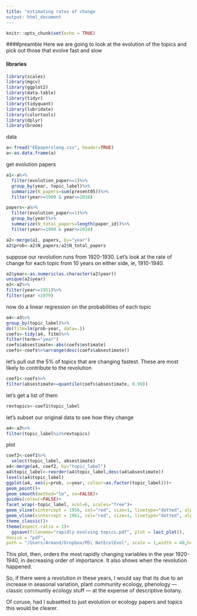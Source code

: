 ---
title: "estimating rates of change
output: html_document
---

```{r setup, include=FALSE}
knitr::opts_chunk$set(echo = TRUE)
```
####preamble
Here we are going to look at the evolution of the topics and pick out those that evolve fast and slow

#### libraries
````{r}
library(scales)
library(mgcv)
library(ggplot2)
library(data.table)
library(tidyr)
library(tidyquant)
library(lubridate)
library(colortools)
library(dplyr)
library(broom)
```````
data
````{r}
a<-fread("EEpaperslong.csv", header=TRUE)
a<-as.data.frame(a)
````

get evolution papers
``````{r}
a1<-a%>%
  filter(evolution_paper==1)%>%
  group_by(year, topic_label)%>%
  summarize(N_papers=sum(present05))%>%
  filter(year>=1900 & year<=2010)

papers<-a%>%
  filter(evolution_paper==1)%>%
  group_by(year)%>%
  summarize(N_total_papers=length(paper_id))%>%
  filter(year>=1900 & year<=2010)

a2<-merge(a1, papers, by="year")
a2$prob<-a2$N_papers/a2$N_total_papers
````````
suppose our revolution runs from 1920-1930.  Let's look at the rate of change for each topic from 10 years on either side, ie, 1910-1940.
````{r}
a2$year<-as.numeric(as.character(a2$year))
unique(a2$year)
a3<-a2%>%
filter(year>=1951)%>%
filter(year <1979)
``````
now do a linear regression on the probabilities of each topic

`````{r}
a4<-a3%>%
group_by(topic_label)%>%
do(fitm=lm(prob~year, data=.))
coefs<-tidy(a4, fitm)%>%
filter(term=="year")
coefs$absestimate<-abs(coefs$estimate)
coefs<-coefs%>%arrange(desc(coefs$absestimate))
`````
let's pull out the 5% of topics that are changing fastest. These are most likely to contribute to the revolution
`````{r}
coef1<-coefs%>%
filter(absestimate>=quantile(coefs$absestimate, 0.90))
``````
let's get a list of them
````{r}
revtopics<-coef1$topic_label
``````
let's subset our original data to see how they change
``````{r}
a4<-a3%>%
filter(topic_label%in%revtopics)
``````
plot
`````{r}
coef2<-coef1%>%
  select(topic_label, absestimate)
a4<-merge(a4, coef2, by="topic_label")
a4$topic_label<-reorder(a4$topic_label,desc(a4$absestimate))
levels(a4$topic_label)
ggplot(a4, aes(y=prob, x=year, colour=as.factor(topic_label)))+
geom_point()+
geom_smooth(method="lm", se=FALSE)+
guides(colour=FALSE)+
facet_wrap(~topic_label, ncol=6, scales="free")+
geom_vline(xintercept = 1956, col="red", size=1, linetype="dotted", alpha=0.5)+
geom_vline(xintercept = 1961, col="red", size=1, linetype="dotted", alpha=0.5)+
theme_classic()+
theme(aspect.ratio = 1)+
  ggsave(filename="rapidly evolving topics.pdf", plot = last_plot(),
device = "pdf",
path = "/Users/Armand/Dropbox/MS\ NatEcolEvol", scale = 1,width = 40,height = 20,units = c("cm"))
``````
This plot, then, orders the most rapidly changing variables in the year 1920-1940, in decreasing order of importance. It also shows when the revolution happened. 

So, if there were a revolution in these years, I would say that its due to an increase in seasonal variation, plant community ecology, phenology --- classic communtiy ecology stuff --- at the expense of descriptive botany. 

Of coruse, had I subsetted to just evolution or ecology papers and topics this would be clearer. 